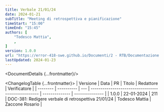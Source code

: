 ```yaml
---
title: Verbale 21/01/24
date: 2024-01-21
subTitle: "Meeting di retrospettiva e pianificazione"
timeStart: "15:00"
timeEnd: "15:45"
authors: [
	"Todesco Mattia",
	,
]
version: 1.0.0
url: "https://error-418-swe.github.io/Documenti/2 - RTB/Documentazione interna/Verbali/24-01-21_v1.0.0.pdf"
lastUpdated: 2024-01-23
---
```



<DocumentDetails {...frontmatter}/>

<ChangelogTable {...frontmatter}>
| Versione | Data       | PR  | Titolo                                              | Redattore      | Verificatore    |
| -------- | ---------- | --- | --------------------------------------------------- | -------------- | --------------- |
| 1.0.0    | 22-01-2024 | 211 | DOC-381: Redigere verbale di retrospettiva 21/01/24 | Todesco Mattia | Zaccone Rosario |
</ChangelogTable>

